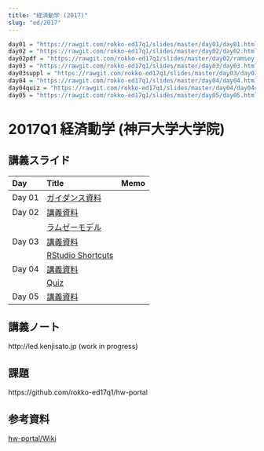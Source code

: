 ```yaml
---
title: "経済動学 (2017)"
slug: "ed/2017"
---
```


```r
day01 = "https://rawgit.com/rokko-ed17q1/slides/master/day01/day01.html"
day02 = "https://rawgit.com/rokko-ed17q1/slides/master/day02/day02.html"
day02pdf = "https://rawgit.com/rokko-ed17q1/slides/master/day02/ramsey.pdf"
day03 = "https://rawgit.com/rokko-ed17q1/slides/master/day03/day03.html"
day03suppl = "https://rawgit.com/rokko-ed17q1/slides/master/day03/day03suppl.html"
day04 = "https://rawgit.com/rokko-ed17q1/slides/master/day04/day04.html"
day04quiz = "https://rawgit.com/rokko-ed17q1/slides/master/day04/day04quiz.pdf"
day05 = "https://rawgit.com/rokko-ed17q1/slides/master/day05/day05.html"
```


# 2017Q1 経済動学 (神戸大学大学院)

## 講義スライド

| Day    |  Title                                | Memo |
|:-------|:--------------------------------------|:-----|
| Day 01 | [ガイダンス資料](`r day01`)           |      |
| Day 02 | [講義資料](`r day02`)                 |      |
|        | [ラムゼーモデル](`r day02pdf`)        |      |
| Day 03 | [講義資料](`r day03`)                 |      |
|        | [RStudio Shortcuts](`r day03suppl`)   |      |
| Day 04 | [講義資料](`r day04`)                 |      |
|        | [Quiz](`r day04quiz`)                 |      |
| Day 05 | [講義資料](`r day05`)                               |      |

## 講義ノート

http://led.kenjisato.jp (work in progress)

## 課題

https://github.com/rokko-ed17q1/hw-portal


## 参考資料

[hw-portal/Wiki](https://github.com/rokko-ed17q1/hw-portal/wiki)
